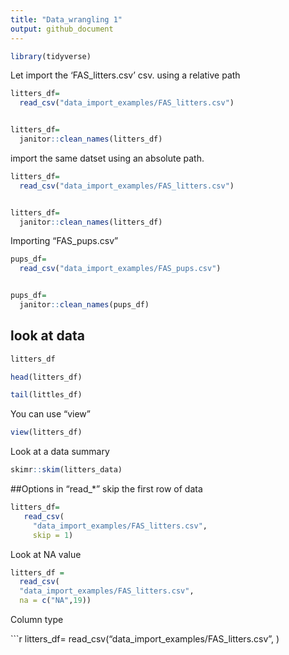 ```yaml
---
title: "Data_wrangling 1"
output: github_document
---
```


```r
library(tidyverse)
```
Let import the 'FAS_litters.csv' csv. using a relative path

```r
litters_df=
  read_csv("data_import_examples/FAS_litters.csv")


litters_df=
  janitor::clean_names(litters_df)
```

import the same datset using an absolute path.

```r
litters_df=
  read_csv("data_import_examples/FAS_litters.csv")


litters_df=
  janitor::clean_names(litters_df)
```

Importing "FAS_pups.csv"

```r
pups_df=
  read_csv("data_import_examples/FAS_pups.csv")


pups_df=
  janitor::clean_names(pups_df)
```

## look at data
```r
litters_df

head(litters_df)

tail(littles_df)
```

You can use "view"

```r
view(litters_df)
```

Look at a data summary

```r
skimr::skim(litters_data)
```

##Options in "read_*"
skip the first row of data 

```r
litters_df=
   read_csv(
     "data_import_examples/FAS_litters.csv",
     skip = 1)
```

Look at NA value

```r
litters_df =
  read_csv(
  "data_import_examples/FAS_litters.csv",
  na = c("NA",19))
```
  
Column type 

```r
litters_df=
  read_csv("data_import_examples/FAS_litters.csv",
           )



